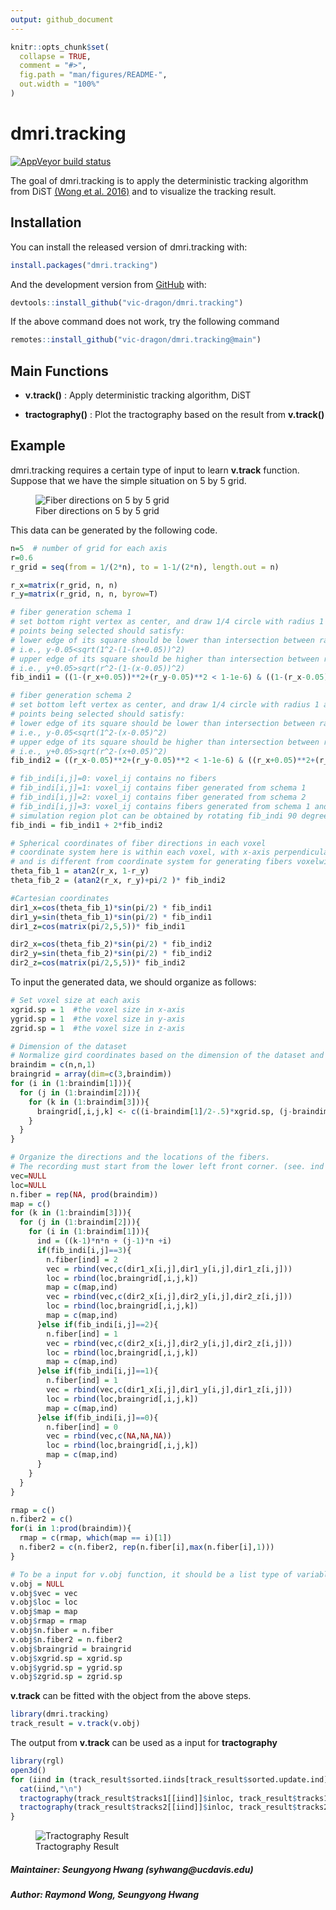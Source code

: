 ```yaml
---
output: github_document
---
```


<!-- README.md is generated from README.Rmd. Please edit that file -->

```r
knitr::opts_chunk$set(
  collapse = TRUE,
  comment = "#>",
  fig.path = "man/figures/README-",
  out.width = "100%"
)
```

# dmri.tracking

<!-- badges: start -->
[![AppVeyor build status](https://ci.appveyor.com/api/projects/status/github/vic-dragon/dmri.tracking?branch=main&svg=true)](https://ci.appveyor.com/project/vic-dragon/dmri.tracking)
<!-- badges: end -->

The goal of dmri.tracking is to apply the deterministic tracking algorithm from DiST [(Wong et al. 2016)](https://projecteuclid.org/journals/annals-of-applied-statistics/volume-10/issue-3/Fiber-direction-estimation-smoothing-and-tracking-in-diffusion-MRI/10.1214/15-AOAS880.full) and to visualize the tracking result.


## Installation

You can install the released version of dmri.tracking with:

``` r
install.packages("dmri.tracking")
```

And the development version from [GitHub](https://github.com/) with:

``` r
devtools::install_github("vic-dragon/dmri.tracking") 
```
If the above command does not work, try the following command
```r
remotes::install_github("vic-dragon/dmri.tracking@main")
```

## Main Functions

* **v.track()** : Apply deterministic tracking algorithm, DiST

* **tractography()** : Plot the tractography based on the result from **v.track()**


## Example

dmri.tracking requires a certain type of input to learn **v.track** function.
Suppose that we have the simple situation on 5 by 5 grid.

![Fiber directions on 5 by 5 grid](man/figures/example_fig1.png)

This data can be generated by the following code.
```r
n=5  # number of grid for each axis
r=0.6
r_grid = seq(from = 1/(2*n), to = 1-1/(2*n), length.out = n)

r_x=matrix(r_grid, n, n)
r_y=matrix(r_grid, n, n, byrow=T)

# fiber generation schema 1
# set bottom right vertex as center, and draw 1/4 circle with radius 1 and r
# points being selected should satisfy:
# lower edge of its square should be lower than intersection between radius-1 circle and right edge of its square
# i.e., y-0.05<sqrt(1^2-(1-(x+0.05))^2)
# upper edge of its square should be higher than intersection between radius-r circle and left edge of its square
# i.e., y+0.05>sqrt(r^2-(1-(x-0.05))^2)
fib_indi1 = ((1-(r_x+0.05))**2+(r_y-0.05)**2 < 1-1e-6) & ((1-(r_x-0.05))**2+(r_y+0.05)**2 > r**2+1e-6)

# fiber generation schema 2
# set bottom left vertex as center, and draw 1/4 circle with radius 1 and r
# points being selected should satisfy:
# lower edge of its square should be lower than intersection between radius-1 circle and left edge of its square
# i.e., y-0.05<sqrt(1^2-(x-0.05)^2)
# upper edge of its square should be higher than intersection between radius-r circle and right edge of its square
# i.e., y+0.05>sqrt(r^2-(x+0.05)^2)
fib_indi2 = ((r_x-0.05)**2+(r_y-0.05)**2 < 1-1e-6) & ((r_x+0.05)**2+(r_y+0.05)**2 > r**2+1e-6)

# fib_indi[i,j]=0: voxel_ij contains no fibers
# fib_indi[i,j]=1: voxel_ij contains fiber generated from schema 1
# fib_indi[i,j]=2: voxel_ij contains fiber generated from schema 2
# fib_indi[i,j]=3: voxel_ij contains fibers generated from schema 1 and schema 2 (crossing fibers)
# simulation region plot can be obtained by rotating fib_indi 90 degree conter-clockwisely
fib_indi = fib_indi1 + 2*fib_indi2

# Spherical coordinates of fiber directions in each voxel
# coordinate system here is within each voxel, with x-axis perpendicular to the screen, 
# and is different from coordinate system for generating fibers voxelwisely in simulation region
theta_fib_1 = atan2(r_x, 1-r_y) 
theta_fib_2 = (atan2(r_x, r_y)+pi/2 )* fib_indi2

#Cartesian coordinates
dir1_x=cos(theta_fib_1)*sin(pi/2) * fib_indi1
dir1_y=sin(theta_fib_1)*sin(pi/2) * fib_indi1
dir1_z=cos(matrix(pi/2,5,5))* fib_indi1

dir2_x=cos(theta_fib_2)*sin(pi/2) * fib_indi2
dir2_y=sin(theta_fib_2)*sin(pi/2) * fib_indi2
dir2_z=cos(matrix(pi/2,5,5))* fib_indi2
```


To input the generated data, we should organize as follows: 

```r

# Set voxel size at each axis
xgrid.sp = 1  #the voxel size in x-axis
ygrid.sp = 1  #the voxel size in y-axis
zgrid.sp = 1  #the voxel size in z-axis

# Dimension of the dataset
# Normalize gird coordinates based on the dimension of the dataset and the size of the voxel.
braindim = c(n,n,1)
braingrid = array(dim=c(3,braindim))
for (i in (1:braindim[1])){
  for (j in (1:braindim[2])){
    for (k in (1:braindim[3])){
      braingrid[,i,j,k] <- c((i-braindim[1]/2-.5)*xgrid.sp, (j-braindim[2]/2-.5)*ygrid.sp, (k-braindim[3]/2-.5)*zgrid.sp)
    }
  }
}

# Organize the directions and the locations of the fibers.
# The recording must start from the lower left front corner. (see. ind variable)
vec=NULL
loc=NULL
n.fiber = rep(NA, prod(braindim))
map = c()
for (k in (1:braindim[3])){
  for (j in (1:braindim[2])){
    for (i in (1:braindim[1])){
      ind = ((k-1)*n*n + (j-1)*n +i)
      if(fib_indi[i,j]==3){
        n.fiber[ind] = 2
        vec = rbind(vec,c(dir1_x[i,j],dir1_y[i,j],dir1_z[i,j]))
        loc = rbind(loc,braingrid[,i,j,k])
        map = c(map,ind)
        vec = rbind(vec,c(dir2_x[i,j],dir2_y[i,j],dir2_z[i,j]))
        loc = rbind(loc,braingrid[,i,j,k])
        map = c(map,ind)
      }else if(fib_indi[i,j]==2){
        n.fiber[ind] = 1
        vec = rbind(vec,c(dir2_x[i,j],dir2_y[i,j],dir2_z[i,j]))
        loc = rbind(loc,braingrid[,i,j,k])
        map = c(map,ind)
      }else if(fib_indi[i,j]==1){
        n.fiber[ind] = 1
        vec = rbind(vec,c(dir1_x[i,j],dir1_y[i,j],dir1_z[i,j]))
        loc = rbind(loc,braingrid[,i,j,k])
        map = c(map,ind)
      }else if(fib_indi[i,j]==0){
        n.fiber[ind] = 0
        vec = rbind(vec,c(NA,NA,NA))
        loc = rbind(loc,braingrid[,i,j,k])
        map = c(map,ind)
      }
    }
  }
}

rmap = c()
n.fiber2 = c()
for(i in 1:prod(braindim)){
  rmap = c(rmap, which(map == i)[1])
  n.fiber2 = c(n.fiber2, rep(n.fiber[i],max(n.fiber[i],1)))
}

# To be a input for v.obj function, it should be a list type of variable contain the information with the same name as follows
v.obj = NULL
v.obj$vec = vec
v.obj$loc = loc
v.obj$map = map
v.obj$rmap = rmap
v.obj$n.fiber = n.fiber
v.obj$n.fiber2 = n.fiber2
v.obj$braingrid = braingrid
v.obj$xgrid.sp = xgrid.sp
v.obj$ygrid.sp = ygrid.sp
v.obj$zgrid.sp = zgrid.sp
```

**v.track** can be fitted with the object from the above steps.
```r
library(dmri.tracking)
track_result = v.track(v.obj)
```

The output from **v.track** can be used as a input for **tractography**
```r
library(rgl)
open3d()
for (iind in (track_result$sorted.iinds[track_result$sorted.update.ind])){
  cat(iind,"\n")
  tractography(track_result$tracks1[[iind]]$inloc, track_result$tracks1[[iind]]$dir)
  tractography(track_result$tracks2[[iind]]$inloc, track_result$tracks2[[iind]]$dir)
}
```
![Tractography Result](man/figures/tracking_result.png)


##### Maintainer: Seungyong Hwang (syhwang@ucdavis.edu)

##### Author: Raymond Wong, Seungyong Hwang
